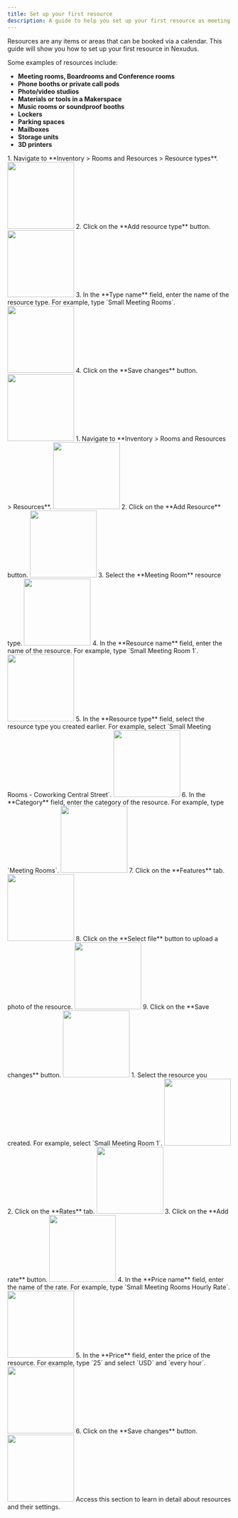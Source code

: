 ```yaml
---
title: Set up your first resource
description: A guide to help you set up your first resource as meeting room.
---
```


Resources are any items or areas that can be booked via a calendar. This guide will show you how to set up your first resource in Nexudus.

Some examples of resources include:

- **Meeting rooms, Boardrooms and Conference rooms**
- **Phone booths or private call pods**
- **Photo/video studios**
- **Materials or tools in a Makerspace**
- **Music rooms or soundproof booths**
- **Lockers**
- **Parking spaces**
- **Mailboxes**
- **Storage units**
- **3D printers**

<Steps>
 <Step title="Create Resource Type">
    1. Navigate to **Inventory &gt; Rooms and Resources &gt; Resource types**.
    <img width="150" src="/images/guides/frames/spaces/resource/meeting-room/step_0_0.gif"/>
    2. Click on the **Add resource type** button.
    <img width="150" src="/images/guides/frames/spaces/resource/meeting-room/step_0_1.gif"/>
    3. In the **Type name** field, enter the name of the resource type. For example, type &#x60;Small Meeting Rooms&#x60;.
    <img width="150" src="/images/guides/frames/spaces/resource/meeting-room/step_0_2.gif"/>
    4. Click on the **Save changes** button.
    <img width="150" src="/images/guides/frames/spaces/resource/meeting-room/step_0_3.gif"/>
 </Step>
 <Step title="Create Resource">
    1. Navigate to **Inventory &gt; Rooms and Resources &gt; Resources**.
    <img width="150" src="/images/guides/frames/spaces/resource/meeting-room/step_1_0.gif"/>
    2. Click on the **Add Resource** button.
    <img width="150" src="/images/guides/frames/spaces/resource/meeting-room/step_1_1.gif"/>
    3. Select the **Meeting Room** resource type.
    <img width="150" src="/images/guides/frames/spaces/resource/meeting-room/step_1_2.gif"/>
    4. In the **Resource name** field, enter the name of the resource. For example, type &#x60;Small Meeting Room 1&#x60;.
    <img width="150" src="/images/guides/frames/spaces/resource/meeting-room/step_1_3.gif"/>
    5. In the **Resource type** field, select the resource type you created earlier. For example, select &#x60;Small Meeting Rooms - Coworking Central Street&#x60;.
    <img width="150" src="/images/guides/frames/spaces/resource/meeting-room/step_1_4.gif"/>
    6. In the **Category** field, enter the category of the resource. For example, type &#x60;Meeting Rooms&#x60;.
    <img width="150" src="/images/guides/frames/spaces/resource/meeting-room/step_1_5.gif"/>
    7. Click on the **Features** tab.
    <img width="150" src="/images/guides/frames/spaces/resource/meeting-room/step_1_6.gif"/>
    8. Click on the **Select file** button to upload a photo of the resource.
    <img width="150" src="/images/guides/frames/spaces/resource/meeting-room/step_1_7.gif"/>
    9. Click on the **Save changes** button.
    <img width="150" src="/images/guides/frames/spaces/resource/meeting-room/step_1_8.gif"/>
 </Step>
 <Step title="Add Rate">
    1. Select the resource you created. For example, select &#x60;Small Meeting Room 1&#x60;.
    <img width="150" src="/images/guides/frames/spaces/resource/meeting-room/step_2_0.gif"/>
    2. Click on the **Rates** tab.
    <img width="150" src="/images/guides/frames/spaces/resource/meeting-room/step_2_1.gif"/>
    3. Click on the **Add rate** button.
    <img width="150" src="/images/guides/frames/spaces/resource/meeting-room/step_2_2.gif"/>
    4. In the **Price name** field, enter the name of the rate. For example, type &#x60;Small Meeting Rooms Hourly Rate&#x60;.
    <img width="150" src="/images/guides/frames/spaces/resource/meeting-room/step_2_3.gif"/>
    5. In the **Price** field, enter the price of the resource. For example, type &#x60;25&#x60; and select &#x60;USD&#x60; and &#x60;every hour&#x60;.
    <img width="150" src="/images/guides/frames/spaces/resource/meeting-room/step_2_4.gif"/>
    6. Click on the **Save changes** button.
    <img width="150" src="/images/guides/frames/spaces/resource/meeting-room/step_2_5.gif"/>
 </Step>
</Steps>
<Card horizontal title="Learn more about resources" icon="book" href="/reference/spaces/resource">
    Access this section to learn in detail about resources and their settings.
</Card>


